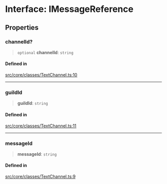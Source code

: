 # Interface: IMessageReference

## Properties

### channelId?

> `optional` **channelId**: `string`

#### Defined in

[src/core/classes/TextChannel.ts:10](https://github.com/justheimsk/cordium.js/blob/1bf2a638b90afa5ef4b22005e7b70c138a2c2b3e/src/core/classes/TextChannel.ts#L10)

***

### guildId

> **guildId**: `string`

#### Defined in

[src/core/classes/TextChannel.ts:11](https://github.com/justheimsk/cordium.js/blob/1bf2a638b90afa5ef4b22005e7b70c138a2c2b3e/src/core/classes/TextChannel.ts#L11)

***

### messageId

> **messageId**: `string`

#### Defined in

[src/core/classes/TextChannel.ts:9](https://github.com/justheimsk/cordium.js/blob/1bf2a638b90afa5ef4b22005e7b70c138a2c2b3e/src/core/classes/TextChannel.ts#L9)
